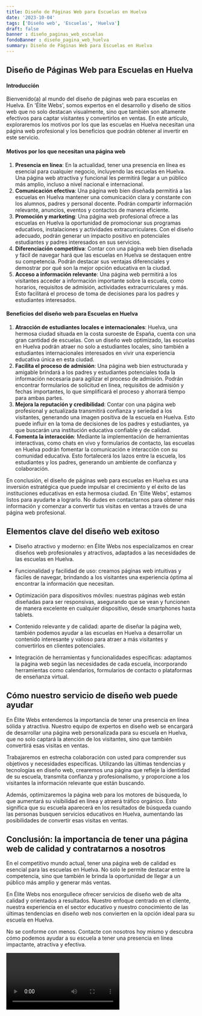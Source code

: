 ```yaml
---
title: Diseño de Páginas Web para Escuelas en Huelva
date: '2023-10-04'
tags: ['Diseño web', 'Escuelas', 'Huelva']
draft: false
banner : diseño_paginas_web_escuelas
fondoBanner : diseño_pagina_web_huelva
summary: Diseño de Páginas Web para Escuelas en Huelva
---
```


## Diseño de Páginas Web para Escuelas en Huelva

#### Introducción
Bienvenido(a) al mundo del diseño de páginas web para escuelas en Huelva. En 'Élite Webs', somos expertos en el desarrollo y diseño de sitios web que no solo destacan visualmente, sino que también son altamente efectivos para captar visitantes y convertirlos en ventas. En este artículo, exploraremos los motivos por los que las escuelas en Huelva necesitan una página web profesional y los beneficios que podrán obtener al invertir en este servicio.

#### Motivos por los que necesitan una página web
1. **Presencia en línea**: En la actualidad, tener una presencia en línea es esencial para cualquier negocio, incluyendo las escuelas en Huelva. Una página web atractiva y funcional les permitirá llegar a un público más amplio, incluso a nivel nacional e internacional.
2. **Comunicación efectiva**: Una página web bien diseñada permitirá a las escuelas en Huelva mantener una comunicación clara y constante con los alumnos, padres y personal docente. Podrán compartir información relevante, anuncios, eventos y contactos de manera eficiente.
3. **Promoción y marketing**: Una página web profesional ofrece a las escuelas en Huelva la oportunidad de promocionar sus programas educativos, instalaciones y actividades extracurriculares. Con el diseño adecuado, podrán generar un impacto positivo en potenciales estudiantes y padres interesados en sus servicios.
4. **Diferenciación competitiva**: Contar con una página web bien diseñada y fácil de navegar hará que las escuelas en Huelva se destaquen entre su competencia. Podrán destacar sus ventajas diferenciales y demostrar por qué son la mejor opción educativa en la ciudad.
5. **Acceso a información relevante**: Una página web permitirá a los visitantes acceder a información importante sobre la escuela, como horarios, requisitos de admisión, actividades extracurriculares y más. Esto facilitará el proceso de toma de decisiones para los padres y estudiantes interesados.

#### Beneficios del diseño web para Escuelas en Huelva
1. **Atracción de estudiantes locales e internacionales**: Huelva, una hermosa ciudad situada en la costa suroeste de España, cuenta con una gran cantidad de escuelas. Con un diseño web optimizado, las escuelas en Huelva podrán atraer no solo a estudiantes locales, sino también a estudiantes internacionales interesados en vivir una experiencia educativa única en esta ciudad.
2. **Facilita el proceso de admisión**: Una página web bien estructurada y amigable brindará a los padres y estudiantes potenciales toda la información necesaria para agilizar el proceso de admisión. Podrán encontrar formularios de solicitud en línea, requisitos de admisión y fechas importantes, lo que simplificará el proceso y ahorrará tiempo para ambas partes.
3. **Mejora la reputación y credibilidad**: Contar con una página web profesional y actualizada transmitirá confianza y seriedad a los visitantes, generando una imagen positiva de la escuela en Huelva. Esto puede influir en la toma de decisiones de los padres y estudiantes, ya que buscarán una institución educativa confiable y de calidad.
4. **Fomenta la interacción**: Mediante la implementación de herramientas interactivas, como chats en vivo y formularios de contacto, las escuelas en Huelva podrán fomentar la comunicación e interacción con su comunidad educativa. Esto fortalecerá los lazos entre la escuela, los estudiantes y los padres, generando un ambiente de confianza y colaboración.

En conclusión, el diseño de páginas web para escuelas en Huelva es una inversión estratégica que puede impulsar el crecimiento y el éxito de las instituciones educativas en esta hermosa ciudad. En 'Élite Webs', estamos listos para ayudarte a lograrlo. No dudes en contactarnos para obtener más información y comenzar a convertir tus visitas en ventas a través de una página web profesional.

<GifSeo />

<Cta />

## Elementos clave del diseño web exitoso

- Diseño atractivo y moderno: en Élite Webs nos especializamos en crear diseños web profesionales y atractivos, adaptados a las necesidades de las escuelas en Huelva.

- Funcionalidad y facilidad de uso: creamos páginas web intuitivas y fáciles de navegar, brindando a los visitantes una experiencia óptima al encontrar la información que necesitan.

- Optimización para dispositivos móviles: nuestras páginas web están diseñadas para ser responsivas, asegurando que se vean y funcionen de manera excelente en cualquier dispositivo, desde smartphones hasta tablets.

- Contenido relevante y de calidad: aparte de diseñar la página web, también podemos ayudar a las escuelas en Huelva a desarrollar un contenido interesante y valioso para atraer a más visitantes y convertirlos en clientes potenciales.

- Integración de herramientas y funcionalidades específicas: adaptamos la página web según las necesidades de cada escuela, incorporando herramientas como calendarios, formularios de contacto o plataformas de enseñanza virtual.

## Cómo nuestro servicio de diseño web puede ayudar

En Élite Webs entendemos la importancia de tener una presencia en línea sólida y atractiva. Nuestro equipo de expertos en diseño web se encargará de desarrollar una página web personalizada para su escuela en Huelva, que no solo captará la atención de los visitantes, sino que también convertirá esas visitas en ventas.

Trabajaremos en estrecha colaboración con usted para comprender sus objetivos y necesidades específicas. Utilizando las últimas tendencias y tecnologías en diseño web, crearemos una página que refleje la identidad de su escuela, transmita confianza y profesionalismo, y proporcione a los visitantes la información relevante que están buscando.

Además, optimizaremos la página web para los motores de búsqueda, lo que aumentará su visibilidad en línea y atraerá tráfico orgánico. Esto significa que su escuela aparecerá en los resultados de búsqueda cuando las personas busquen servicios educativos en Huelva, aumentando las posibilidades de convertir esas visitas en ventas.

## Conclusión: la importancia de tener una página web de calidad y contratarnos a nosotros

En el competitivo mundo actual, tener una página web de calidad es esencial para las escuelas en Huelva. No solo le permite destacar entre la competencia, sino que también le brinda la oportunidad de llegar a un público más amplio y generar más ventas.

En Élite Webs nos enorgullece ofrecer servicios de diseño web de alta calidad y orientados a resultados. Nuestro enfoque centrado en el cliente, nuestra experiencia en el sector educativo y nuestro conocimiento de las últimas tendencias en diseño web nos convierten en la opción ideal para su escuela en Huelva.

No se conforme con menos. Contacte con nosotros hoy mismo y descubra cómo podemos ayudar a su escuela a tener una presencia en línea impactante, atractiva y efectiva.

<Video />

<CtaBot job='Escuelas' city='Huelva'/>

<Gmaps query='Huelva+españa+maps' />